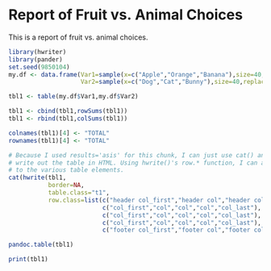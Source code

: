Report of Fruit vs. Animal Choices
==================================

This is a report of fruit vs. animal choices.

```r
library(hwriter)
library(pander)
set.seed(9850104)
my.df <- data.frame(Var1=sample(x=c("Apple","Orange","Banana"),size=40,replace=TRUE),
                    Var2=sample(x=c("Dog","Cat","Bunny"),size=40,replace=TRUE))

tbl1 <- table(my.df$Var1,my.df$Var2)

tbl1 <- cbind(tbl1,rowSums(tbl1))
tbl1 <- rbind(tbl1,colSums(tbl1))

colnames(tbl1)[4] <- "TOTAL"
rownames(tbl1)[4] <- "TOTAL"

# Because I used results='asis' for this chunk, I can just use cat() and hwrite() to 
# write out the table in HTML. Using hwrite()'s row.* function, I can assign classes
# to the various table elements.
cat(hwrite(tbl1,
           border=NA,
           table.class="t1",
           row.class=list(c("header col_first","header col","header col","header col", "header col_last"),
                          c("col_first","col","col","col","col_last"),
                          c("col_first","col","col","col","col_last"),
                          c("col_first","col","col","col","col_last"),
                          c("footer col_first","footer col","footer col","footer col","footer col_last"))))

pandoc.table(tbl1)

print(tbl1)

```
